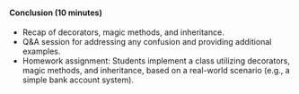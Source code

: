 #### Conclusion (10 minutes)

-   Recap of decorators, magic methods, and inheritance.
-   Q&A session for addressing any confusion and providing additional examples.
-   Homework assignment: Students implement a class utilizing decorators, magic methods, and inheritance, based on a real-world scenario (e.g., a simple bank account system).
